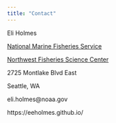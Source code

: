 ```yaml
---
title: "Contact"
---
```


Eli Holmes

[National Marine Fisheries Service](https://www.fisheries.noaa.gov/)

[Northwest Fisheries Science Center](https://www.nwfsc.noaa.gov/)

2725 Montlake Blvd East

Seattle, WA

eli.holmes@noaa.gov

https://eeholmes.github.io/
